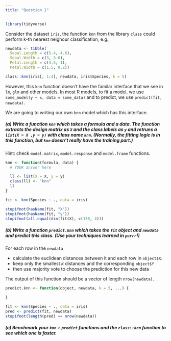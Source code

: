 ```yaml
---
title: "Question 1"
---
```



```r
library(tidyverse)
```
Consider the dataset `iris`, the function `knn` from the library `class` could perform k-th nearest neighour classification, e.g.,

```r
newdata <- tibble(
  Sepal.Length = c(5.4, 4.6), 
  Sepal.Width = c(3, 3.6), 
  Petal.Length = c(4.5, 1),
  Petal.Width = c(1.5, 0.2))

class::knn(iris[, 1:4], newdata, iris$Species, k = 5)
```

However, this `knn` function doesn't have the familar interface that we see in `lm`, `glm` and other models. In most R models, to fit a model, we use `some_model(y ~ x, data = some_data)` and to predict, we use `predict(fit, newdata)`.

We are going to writing our own `knn` model which has this interface.

##### (a) Write a function `knn` which takes a formula and a data. The function extracts the design matrix as `X` and the class labels as `y` and retruns a `list(X = X ,y = y)` with class name `knn`. (Normally, the fitting logic is in this function, but `knn` doesn't really have the training part.)

Hint: check `model.matrix`, `model.response` and `model.frame` functions.


```r
knn <- function(formula, data) {
  # YOUR answer here

  ll <- list(X = X, y = y)
  class(ll) <- "knn"
  ll
}
```

```r
fit <- knn(Species ~ ., data = iris)
```

```r
stopifnot(hasName(fit, "X"))
stopifnot(hasName(fit, "y"))
stopifnot(all.equal(dim(fit$X), c(150, 4)))
```


##### (b) Write a function `predict.knn` which takes the `fit` object and `newdata` and predict this class. (Use your techniques learned in `purrr`!)

For each row in the `newdata`

  - calculate the euclidean distances between it and each row in `object$X`.
  - keep only the smallest $k$ distances and the corresponding `object$Y`
  - then use majority vote to choose the prediction for this new data

The output of this function should be a vector of length `nrow(newdata)`.

```r
predict.knn <- function(object, newdata, k = 5, ...) {

}
```

```r
fit <- knn(Species ~ ., data = iris)
pred <- predict(fit, newdata)
stopifnot(length(pred) == nrow(newdata))
```



##### (c) Benchmark your `knn` + `predict` functions and the `class::knn` function to see which one is faster.

